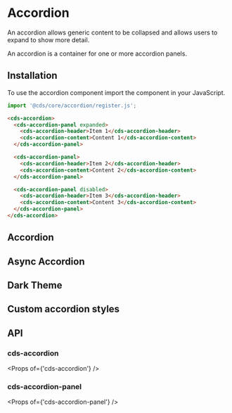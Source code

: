 
<Meta title="Components (Preview)/Accordion" />

# Accordion

An accordion allows generic content to be collapsed and allows users to expand to show more detail.

An accordion is a container for one or more accordion panels.

## Installation

To use the accordion component import the component in your JavaScript.

```typescript
import '@cds/core/accordion/register.js';
```

```html
<cds-accordion>
  <cds-accordion-panel expanded>
    <cds-accordion-header>Item 1</cds-accordion-header>
    <cds-accordion-content>Content 1</cds-accordion-content>
  </cds-accordion-panel>

  <cds-accordion-panel>
    <cds-accordion-header>Item 2</cds-accordion-header>
    <cds-accordion-content>Content 2</cds-accordion-content>
  </cds-accordion-panel>

  <cds-accordion-panel disabled>
    <cds-accordion-header>Item 3</cds-accordion-header>
    <cds-accordion-content>Content 3</cds-accordion-content>
  </cds-accordion-panel>
</cds-accordion>
```

## Accordion

<Preview>
  <Story id="stories-accordion--basic-accordion" />
</Preview>

## Async Accordion

<Preview>
  <Story id="stories-accordion--async-accordion" />
</Preview>

## Dark Theme

<Preview>
  <Story id="stories-accordion--dark-theme" />
</Preview>

## Custom accordion styles

<Preview>
  <Story id="stories-accordion--custom-styles" />
</Preview>

## API

### cds-accordion

<Props of={'cds-accordion'} />

### cds-accordion-panel

<Props of={'cds-accordion-panel'} />
